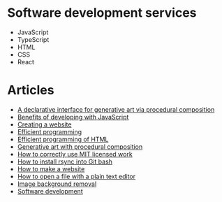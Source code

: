 
# Software development services

- JavaScript
- TypeScript
- HTML
- CSS
- React

<Contact className="mb-3" />

# Articles

- [A declarative interface for generative art via procedural composition](/a-declarative-interface-for-generative-art-via-procedural-composition)
- [Benefits of developing with JavaScript](/benefits-of-developing-with-javascript)
- [Creating a website](/creating-a-website)
- [Efficient programming](/efficient-programming)
- [Efficient programming of HTML](/efficient-programming-of-html)
- [Generative art with procedural composition](/generative-art-with-procedural-composition)
- [How to correctly use MIT licensed work](/how-to-correctly-use-mit-licensed-work)
- [How to install rsync into Git bash](/how-to-install-rsync-into-git-bash)
- [How to make a website](/how-to-make-a-website)
- [How to open a file with a plain text editor](/how-to-open-a-file-with-a-plain-text-editor)
- [Image background removal](/image-background-removal)
- [Software development](/software-development)
